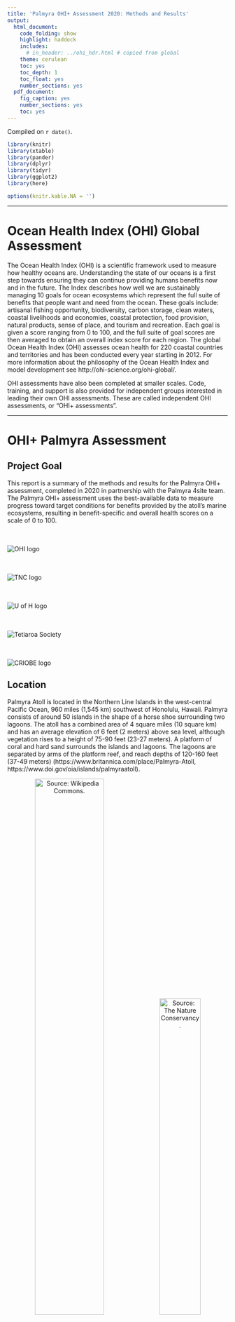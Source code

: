 ```yaml
---
title: 'Palmyra OHI+ Assessment 2020: Methods and Results'
output:
  html_document:
    code_folding: show
    highlight: haddock
    includes:
      # in_header: ../ohi_hdr.html # copied from global
    theme: cerulean
    toc: yes
    toc_depth: 1
    toc_float: yes
    number_sections: yes
  pdf_document:
    fig_caption: yes
    number_sections: yes
    toc: yes
---
```


Compiled on `r date()`.

```r

library(knitr)
library(xtable)
library(pander)
library(dplyr)
library(tidyr)
library(ggplot2)
library(here)

options(knitr.kable.NA = '')

```

***

# Ocean Health Index (OHI) Global Assessment

The Ocean Health Index (OHI) is a scientific framework used to measure how healthy oceans are. Understanding the state of our oceans is a first step towards ensuring they can continue providing humans benefits now and in the future. The Index describes how well we are sustainably managing 10 goals for ocean ecosystems which represent the full suite of benefits that people want and need from the ocean. These goals include: artisanal fishing opportunity, biodiversity, carbon storage, clean waters, coastal livelihoods and economies, coastal protection, food provision, natural products, sense of place, and tourism and recreation. Each goal is given a score ranging from 0 to 100, and the full suite of goal scores are then averaged to obtain an overall index score for each region. The global Ocean Health Index (OHI) assesses ocean health for 220 coastal countries and territories and has been conducted every year starting in 2012. For more information about the philosophy of the Ocean Health Index and model development see http://ohi-science.org/ohi-global/. 

OHI assessments have also been completed at smaller scales. Code, training, and support is also provided for independent groups interested in leading their own OHI assessments. These are called independent OHI assessments, or “OHI+ assessments”.

***

# OHI+ Palmyra Assessment

## Project Goal

This report is a summary of the methods and results for the Palmyra OHI+ assessment, completed in 2020 in partnership with the Palmyra 4site team. The Palmyra OHI+ assessment uses the best-available data to measure progress toward target conditions for benefits provided by the atoll’s marine ecosystems, resulting in benefit-specific and overall health scores on a scale of 0 to 100. 

<div class = "row">
<div class = "col-md-2">
<br><br>![OHI logo](images/ohi-logo.jpg)
</div>

<div class = "col-md-2">
<br><br>![TNC logo](images/tnc-logo.svg)
</div>

<div class = "col-md-4">
<br><br>![U of H logo](images/uhm-logo.png)
</div>

<div class = "col-md-2">
<br><br>![Tetiaroa Society](images/TS-logo.png)
</div>

<div class = "col-md-2">
<br><br>![CRIOBE logo](images/CRIOBE-logo.jpg)
</div>
</div>


## Location

Palmyra Atoll is located in the Northern Line Islands in the west-central Pacific Ocean, 960 miles (1,545 km) southwest of Honolulu, Hawaii. Palmyra consists of around 50 islands in the shape of a horse shoe surrounding two lagoons. The atoll has a combined area of 4 square miles (10 square km) and has an average elevation of 6 feet (2 meters) above sea level, although vegetation rises to a height of 75-90 feet (23-27 meters). A platform of coral and hard sand surrounds the islands and lagoons. The lagoons are separated by arms of the platform reef, and reach depths of 120-160 feet (37-49 meters) (https://www.britannica.com/place/Palmyra-Atoll, https://www.doi.gov/oia/islands/palmyraatoll).

<center>
![Source: [Wikipedia Commons](https://commons.wikimedia.org/wiki/File:Palmyra_Atoll_in_United_States.svg).](images/Palmyra_Atoll_map.png){width=56%} ![Source: [The Nature Conservancy](https://www.nature.org/en-us/get-involved/how-to-help/places-we-protect/palmyra-atoll/).](images/Aerial-Palmyra-Atoll.jpg){width=43%}
</center>

## History

Palmyra Atoll was sighted in 1798 by an American ship, which did not land; but in 1802, the American ship Palmyra made landfall. The atoll was annexed by the Kingdom of Hawaii in 1862 and by Britain in 1889. In 1898 the United States annexed Palmyra as part of the Hawaiian Islands territory (https://www.britannica.com/place/Palmyra-Atoll). 

In the 1940s, the U.S. Navy stationed 6,000 sailors in the atoll. They dredged a seaplane runway which merged the atoll’s two western lagoons into one, and a causeway was built on the remaining reef. The sailors also joined three of the islands into one and built a land plane runway about one mile long, which the U.S. Air Force used until 1961 (https://www.doi.gov/oia/islands/palmyraatoll).

The Nature Conservancy (TNC) purchased Palmyra Atoll in December 2000 from the Fullard-Leo family to protect its unique ecosystem and establish a center for scientific investigation (https://www.nature.org/en-us/about-us/where-we-work/united-states/hawaii/stories-in-hawaii/palmyra-175-years-of-science/). It was declared a U.S. National Wildlife Refuge in January 2001, and includes submerged lands and associated waters out to 12 nautical miles from the atoll (https://www.fws.gov/refuge/Palmyra_Atoll/about.html). Palmyra was designated part of the Pacific Remote Islands Marine National Monument on January 6, 2009, which includes Palmyra Atoll National Wildlife Refuge within its boundaries, and protects it further out to 50 nautical miles (https://www.nature.org/en-us/get-involved/how-to-help/places-we-protect/palmyra-atoll/).


## Natural History

Palmyra’s native vegetation supports one of the largest remaining undisturbed stands of Pisonia beach forest in the Pacific, including native varieties of ferns and shrubs. The atoll’s rich intertidal sand and mudflats provide attractive resting and feeding grounds for migratory seabirds and shorebirds. Sooty terns, red- and white-tailed tropicbirds, several species of boobies, great frigate birds, and white terns are some of the common bird species that nest on Palmyra. The second largest red-footed booby colony in the world is found on the atoll, and more than 200 bristle-thighed curlews, whose worldwide population estimate is only 6,000 individuals, spend their winters on Palmyra. Palmyra’s waters are home to stony corals, giant clams, and over 400 species of fish, and are frequented by Pacific bottle-nosed dolphins, spinner dolphins, and melon headed whales. Threatened green and endangered hawksbill turtles are also found within the lagoon and waters surrounding the atoll. Large populations of the world’s largest land invertebrate, the coconut crab, inhabit Palmyra’s forests along with other crabs (https://www.fws.gov/refuge/Palmyra_Atoll/wildlife_and_habitat/index.html).

Rainforest once dominated the atoll, but copra farming, black rats, and deforestation by the U.S. military during World War II reduced Palmyra’s rainforest to a few patches. Thick groves of introduced coconut palms took its place, which are ill-suited for seabirds. There was a resurgence of native bird and plant life after rats were eradicated from Palmyra in 2011, and a major native rainforest restoration project is now underway. The aim of this project is to flip forest dominance and restore ecological balance to the atoll, which will maximize the seabird-driven nutrient cycle and increase terrestrial and marine ecosystem resilience to climate change impacts (https://www.nature.org/en-us/get-involved/how-to-help/places-we-protect/palmyra-atoll/). 

***

# Maybe a quick summary of the overall results and conclusions.
- paragraph of overall, notable/interesting results
- flower plot
- table: quickly describes goal, score, (data?, reference point? trend?)

***

# Goals: Methods/Result

## Goals Included in Palmyra OHI+ Assessment:

The following goals were included in the Palmyra OHI+ assessment.

### Biodiversity (BD)

People value biodiversity in particular for its existence value. This goal assesses the conservation status of species based on the best available data through two sub-goals: species (SPP) and habitats (HAB). Species were assessed because they are what one typically thinks of in relation to biodiversity. Because only a small proportion of marine species worldwide have been mapped and assessed, we also assessed habitats as part of this goal, and considered them a proxy for condition of the broad suite of species that depend on them. We calculate each of these sub-goals separately and weight them equally when calculating the overall goal score.    

#### Habitats (HAB)

The habitat subgoal measures the average condition of habitats present on the island that provide critical habitat for a broad range of species. This subgoal is considered a proxy for the condition of the broad suite of species on Palmyra. The atoll currently supports one of the best remaining coastal strand forests in the world (https://www.islandconservation.org/palmyra-atoll/). Given the importance of this ecosystem, both terrestrial and marine habitats are included in this assessment.   

**Current Status**  

The habitats subgoal includes coral reef habitats and rainforest habitats. A score is found for each habitat and then the average is taken to give an overall status score. 

*Coral Reefs*   

Four zones were used to calculate the coral reef status: back reef, reef crest, fore reef, and lagoon. 
 
The following zones were grouped together to form the three reef zones of interest:  

 - Back Reef: Not grouped with any other zone   
 - Reef Crest: Reef Crest and Fore Reef  
 - Fore Reef: Bank/Shelf and Bank/Shelf Escarpment      
 - Lagoon: Lagoon and Channel  
 
The fore reef is reassigned to part of the reef crest to better reflect the position of those data points on the reef. The Bank/Shelf and Bank/Shelf Escarpment are then grouped together and renamed as the fore reef with an additional designation to differentiate the western fore reef and the eastern fore reef. 
 
The benthic habitat mapping study included estimates of live coral cover across the different zones of the reef. Using the groupings above, the total number of observations in each zone was: 

 - Back Reef:   126  
 - Reef Crest:  12
 - Fore Reef W: 65
 - Fore Reef E: 92
 - Lagoon:      146  

Coral condition is based on the percent of live coral cover in each of the zones. The reference point, or target live coral cover range, for each zone is:   

 - Back Reef:  10-50% live coral cover  
 - Reef Crest: 10-50% live coral cover      
 - Fore Reef:  50-90% live coral cover     
 - Lagoon:     10-50% live coral cover       

The western and eastern fore reef both have the same reference point.   

Coral reef status is calculated as the number of data points falling within or above the reference point coral cover range compared to the overall number of data points in each zone of the reef.   

$status~=~ref_{n}~/~total_{n}$   

Where $ref_{n}$ is the number of data points in each zone falling within or above the reference point coral cover range and $total_{n}$ is the total number of data points in each zone. The area weighted mean is used to find the overall coral reef habitat status.     

*Rainforests*   

The rainforest condition is based on the land area of the rainforest. Invasive coconut palms (*Cocos nucifera*) are limiting the land area that can be occupied by native rainforests. Palmyra has planned coconut palm removal activities, which they hope will increase the land area of native forests. 

The raw data included four vegetation categories native forests, *Scaevola*, non-vegetated areas, and *Cocos nucifera* (coconut palm). The native forest and *Scaevola* categories were grouped together to find the total forest land area. Non-vegetated areas were excluded from the analysis. 

The rainforest habitat status is calculated based on the area of rainforest currently present compared to the area of rainforest that would exist once 95% of the historic area of coconut palm has been removed. The reference point is rainforest and coconut palm area in 2001.  

$status = area_{current}~(km^2)~/~area_{potential}~(km^2)$   

The current rainforest area ($area_{current}$) is based on the Burnett, M.W. *et al.* 2019 study where forest is defined as the total area of the *Scaevola* and native forest categories.    

The potential rainforest area ($area_{potential}$) is based on a 2001 satellite image showing approximately 43% of the islands are dominated by coconut plantations and 48.2% of the islands are dominated by other vegetation communities as discussed in the [USGS Terrestrial Management Plan](https://pubs.usgs.gov/of/2011/1007/pdf/ofr20111007.pdf). The remaining 8.8% is assumed to be non-vegetated and is excluded from this analysis. The potential rainforest area is calculated as the land area added once 95% of the historic palm plantations are removed plus the original 48.2% of land area that was dominated by rainforests.  

$area_{potential}~=~area_{added}~(km^2)~+~area_{original}~(km^2)$   

And where   

$area_{added}~=~0.95~*~(0.43~*~2.46~(km^2))$   
$area_{original}~=~0.482~*~2.46~(km^2)$   

**Trend** 

*Coral Reefs* 

The benthic habitat mapping project used to calculate the current status was the first study of its kind on Palmyra Atoll. As no similar studies have been done previously which estimate historic live coral cover across the different reef zones, an estimate of coral trend was derived from the OHI Global Assessment. The OHI global trend data are calculated as a linear trend in coral condition, on a per country basis across all available data from 1975-2006. More information on the coral trend method can be found in the [OHI Global Methods](https://raw.githack.com/OHI-Science/ohi-global/published/documents/methods/Supplement.html#62_biodiversity) documentation, Section 6.2.1. No coral trend was available for Palmyra in the global assessment, so instead it was estimated by averaging the trend in coral reef habitats for all countries in Micronesia. 

*Rainforests* 

The trend in rainforest condition is calculated as the rate of change in forest area per year from 2005-2019. The trend is the five year average change in rainforest area. The linear trend is calculated based on rainforest area in 2005, 2010, 2016, and 2019.    

**Data** 

*Coral Reefs* 

Data to calculate the current status of coral reefs were gathered from National Centers for Coastal Ocean Science (NCCOS) benthic habitat mapping project for Palmyra Atoll, completed in 2011. The data are available for download [here](https://products.coastalscience.noaa.gov/collections/benthic/e58palmyra/#horizontalTab3).    

Date Downloaded: June 30, 2020

Citation: U.S. Department of Commerce, National Oceanic and Atmospheric Administration, National Center for Coastal Ocean Sciences. (2011). Palmyra Habitat Maps [Data file]. Retrieved from https://products.coastalscience.noaa.gov/collections/benthic/e58palmyra/

*Rainforests* 

Data to calculate the current status of rainforests was gather from a recent publication on coconut palms in Palmyra completed in 2019. Data were downloaded from Table A1, available [here](https://www.tandfonline.com/doi/figure/10.1080/01431161.2019.1594440?scroll=top&needAccess=true). 

Date Downloaded: July 8, 2020

Citation: Burnett, M.W. *et al.* (2019). "Quantifying coconut palm extent on Pacific islands using spectral textural analysis of very high resolution imagery". *International Journal of Remote Sensing* 40(19): 7329-7355   
  [Available here](https://www.tandfonline.com/doi/epub/10.1080/01431161.2019.1594440?needAccess=true). 
  
2001 Reference Point: The 2001 reference point comes from a satellite image of the island that is discussed in the 2011 Terrestrial Forest Management Plan.  

Citation: Hathaway, S.A., McEachern K., & Fisher, R.N. (2011). "Terrestrial Forest Management Plan for Palmyra Atoll". U.S. Geological Survey Open-File Report 2011-1007.  
  [Available here](https://permanent.fdlp.gov/gpo119875/ofr20111007.pdf)  
  
There have been no studies using the same methodology to track the area of forests and coconut palm on the island over time. Therefore, data to calculate the trend in rainforest condition are estimated from three additional studies that included some estimate of percent cover of coconut palms and total land area.    

2005: The 2005 data was obtained from Alex Wegmann at The Nature Conservancy on July 31, 2020. Shapefiles were compiled as part of Alex Wegmann's PhD dissertation.  

2010: The 2010 data is estimated from a study on invasive rats that quantified the percent of land area on each islet occupied by *Cocos nucifera* (Table 1).    

Citation: Lafferty, K.D. et al. (2010). "Stomach nematodes (*Mastophorus muris*) in rats (*Rattus rattus*) are associated with coconut (*Cocos nucifera*) habitat at Palmyra Atoll. *Journal of Parasitology* 96(1): 16-20.   
  [Available here](https://bioone.org/journals/Journal-of-Parasitology/volume-96/issue-1/GE-2180.1/Stomach-Nematodes-Mastophorus-muris-in-Rats-Rattus-rattus-Are-Associated/10.1645/GE-2180.1.full)   
  
2016: The 2016 data is estimated using a U.S. Geological Survey vegetation community mapping project for Palmyra Atoll. Vegetation maps were completed in October 2016 and published in June 2019. Data is available for download [here](https://www.sciencebase.gov/catalog/item/5c66fc5be4b0fe48cb3aca49).   

Date Downloaded: July 2, 2020  

Citation: Struckhoff, M.A., 2019, Woody species crown and vegetation community data, Palmyra Atoll, 2016: U.S. Geological Survey data release, https://doi.org/10.5066/P9GMPVIO.  

#### Species (SPP)

The species subgoal aims to assess the average condition of species in Palmyra. Both marine and terrestrial species are included in this subgoal.  

**Current Status** 

A list of species occurring in Palmyra was created using IUCN range maps and supplemented with fish and bird lists obtained from The Nature Conservancy for a total of 587 species. Species condition was pulled from the IUCN Red List (IUCN 2020). 

The reference point for the species subgoal is 100% of historically occurring species having a status of "Least Concern".   

The species fall within 10 different taxonomic classes. Since there are not an even number of species in each class, the status is first calculated for each class as the proportion of species in the class with a rank of "Least Concern". 

$class_{status}~=~n_{LC}~/~n_{class}$   

Where $n_{LC}$ is the number of species in each class that have a rank of "Least Concern" and $n_{class}$ is the total number of species in each class. The overall status is then the average of the status score for each class.      

**Trend** 

The species trend is calculated using data the IUCN provides for current and past assessments of species, which were used to estimate annual change in IUCN risk status for each species. 

**Data**

The original species list, species condition and historic assessments are based on the IUCN Red List.    

Date Accessed: June 9, 2020   

Citation: IUCN 2020. IUCN Red List of Threatened Species. Version 2020-1 <www.iucnredlist.org>.  

Additional species lists were provided by Alex Wegmann at The Nature Conservancy on July 8, 2020

### Clean Waters (CW)

People value marine waters that are free of pollution and debris for aesthetic and health reasons. Although Palmyra has a limited population, people are sensitive to pollution and debris in areas they access for recreation or other purposes as well as for simply knowing that clean waters exist. Due to limited data availability, this goal includes two sources of pollution - marine debris and soil contamination. The main source of pollution on the island is marine debris from the fishing aggregation devices and the military history of the island has left a legacy of soil contamination. The overall Clean Waters score is the geometric mean of these two layer scores. This goal scores highest when the contamination level is zero. 

*Marine Debris*   

**Current Status**   

Marine debris current status is calculated based on the number of annual grounded fishing aggregation devices (FADs). The reference point for marine debris is to reduce FAD groundings by 50% of the highest annual recorded number of groundings between 2009-2019. The highest annual groundings occurred in 2016, with 12 groundings, so the reference point will be 6 annual FAD groundings. Any year where six or less FAD groundings were recorded will receive a perfect score.

The current status is scaled between 0-1 by subtracting the reference point from the number of groundings and then dividing by the reference point, as given by the following equation:   

$status~=~(fad_{y}~-~fad_{reference})/~fad_{reference}$   

Where $fad_{y}$ is the yearly number of recorded FAD groundings and $fad_{reference}$ is the reference point number of 6 annual FAD groundings.

This gives high scores to years with greater levels of marine debris. This status is used as a pressure layer. The final status layer for the Clean Waters goal is the inverse of this status score, found using 1 - status.   

**Trend**   

The trend in marine debris is calculated as the rate of change in the number of grounded fishing aggregation devices from 2014 - 2020.

**Data**   

Data to calculate the marine debris layer come from a table of Fishing Aggregation Device (FAD) found ashore on Palmyra Atoll. Data were obtained from Alex Wegmann at The Nature Conservancy on July 8, 2020.   

*Soil Contamination*   

**Current Status**   

The current status is based the observed concentration of each element (mg/kg wet weight). A total of 155 sites were sampled in 2008 and an additional 41 sites were sampled in 2010. At each site concentrations were recorded for 13 elements: antimony (Sb), arsenic (As), chromium (Cr), cobalt (Co), copper (Cu), iron (Fe), lead (Pb), manganese (Mn), nickel (Ni), phosphorus (P), sulfur (S), titanium (Ti), and zinc (Zn). However, only 9 elements are included in the analysis. Iron is generally considered non-toxic and titanium, sulfur, and phosphorus were detected but do not have established TEL or Eco-SSL levels, therefore they will excluded from the analysis.  

Two different reference levels will be used to scale the contamination scores from 0-1. A Threshold Effects Level (TEL) will be used to first scale values from 0 - 0.5. Any observed concentration equal to the TEL will receive a score of 0.5. The TEL are the lower end of values below which harmful impacts are not likely to be observed. The upper end of the scores will be based on the Probable Effect Level (PEL), this represents a value above which harmful impacts are likely to be observed. Any observed concentration above the PEL will be assigned a score of 1.  

*TEL*   

TEL reference levels were assigned based on U.S. Environmental Protection Agency for marine sediments and the lowest established ecological soil screening level (Eco-SSL) for any taxonomic group. TEL and Eco-SSL values (mg/km dry weight) for the most frequently detected contaminants on Palmyra are listed in Table 1 of Struckhoff *et al* 2018.  

Replicated from Table 1 of Struckhoff *e al* 2018. NA indicates a toxicity threshold has not been established.     

| Contaminant | Symbol | TEL   | Eco-SSL |
|-------------|--------|-------|---------|
| Antimony    | Sb     | NA    | 78      |
| Arsenic     | As     | 7.24  | 18      |
| Chromium    | Cr     | 52.3  | 26      |
| Colbalt     | Co     | NA    | 13      |
| Copper      | Cu     | 118.7 | 28      |
| Lead        | Pb     | 30.24 | 11      |
| Manganese   | Mn     | NA    | 220     |
| Nickel      | Ni     | 15.9  | 38      |
| Zinc        | Zn     | 124   | 46      |. 

TEL levels are used for marine sediments and the lowest Eco-SSL level is used for soil samples. Where no TEL is established, the lowest Eco-SSL is used in its place. The table reports thresholds in mg/kg of dry weight, however most of the samples collected were made on moist samples. Struckoff *et al* 2018 notes:   

"Soil moisture values between 15 and 25% can reduce measured sample concentrations from 70 to 80% relative to lab-confirmed concentrations (U.S. Environmental Protection Agency, 2015). Given that most measurements were made on moist samples, XRF values reported above TELs or SSLs are conservative estimates of threshold exceedance."  

*PEL*   

For soil samples, the Canadian freshwater contamination PELs (mg/kg dry weight) are used, as these are more conservative than the marine contamination levels. Concensus-based freshwater PEL levels were established in 2000. Concentrations were obtained from Table 3 in MacDonald *et al* 2000.   

| Contaminant | Symbol | PEL   | 
|-------------|--------|-------|
| Arsenic     | As     | 17    |
| Chromium    | Cr     | 90    |
| Copper      | Cu     | 197   |
| Lead        | Pb     | 91.3  |
| Nickel      | Ni     | 36    |
| Zinc        | Zn     | 315   | 

Marine sediment PEL levels (mg/kg of dry weight) are obtained from NOAA guidelines established in 1999. These are called Effect Range Median (ERM) levels, which is the NOAA equivalent of PELs. Concentrations were obtained from Table 1 in the NOAA 1999 guidance. 

| Contaminant | Symbol | PEL   | 
|-------------|--------|-------|
| Arsenic     | As     | 70    |
| Chromium    | Cr     | 370   |
| Copper      | Cu     | 270   |
| Lead        | Pb     | 218   |
| Nickel      | Ni     | 51.6  |
| Zinc        | Zn     | 410   |

No PELs are available for Antimony, Colbalt, and Manganese. For these we will approximate an upper limit that is one order of magntiude higher than the established TEL or Eco-SSL.  

A status is calculated for each site using the geometric mean of the 9 contaminants. An overall status is then found using an area weighted mean of the site status. This gives high scores to years with greater levels of contamination. This status is used as a pressure layer. The final status layer for the Clean Waters goal is the inverse of this status score, found using 1 - status.  

**Trend**   

This the first study on soil contamination done for Palmyra Atoll, although a second study is currently underway. Contamination sources are remnants of military action on the island during World War II. Based on the minimal change in current status from 2008 to 2010, we are assuming that there has been no change in contamination levels. Therefore, a trend of 0 is being used until additional information is obtained.   

**Data**

Data for this layer come from an elemental soil contamination study completed by U.S. Geological Survey at sites on Palmyra Atoll in 2008 and 2010. Data were published in 2017 and can be accessed [here](https://www.sciencebase.gov/catalog/item/5925b2cae4b0b7ff9fb3ca3d).  

Date Downloaded: July 28, 2020   

Citation: Struckhoff, M.A., Papoulias, D.M., Orazio, C.E., Annis, M.L., Shaver, D.K. and Tillitt, D.E., 2017, Geospatial data of elemental contamination at Palmyra Atoll, 2008 and 2010: U.S. Geological Survey data release, https://doi.org/10.5066/F74F1P00  

The reference levels were obtained from the following sources:  

*TELs and Eco-SSLs*   

Citation: Struckhoff, M.A., Orazio, C.E., Tillitt, D.E., Shaver, D.K., and Papoulias, D.M. (2018). Mapping elemental contamination on Palmyra Atoll National Wildlife Refuge. *Marine Pollution Bulletin*, 128: 97-105. https://doi.org/10.1016/j.marpolbul.2017.12.065.  

*PELs and ERMs*   

Citation: MacDonald, D.D., Ingersol, C.G., and Berger, T.A. (2000). Development and Evaluation of Consensus-Based Sediment Quality Guidelines for Freshwater Contamination. *Archives of Environmental Contamination and Toxicology.* 39:20-31. DOI: 10.1007/s002440010075   
    Available [here](https://link.springer.com/content/pdf/10.1007/s002440010075.pdf)   

Citation: National Oceanic and Atmospheric Administration. (1999). Sediment Quality Guidelines developed for the National Status and Trend Program. 

### Habitat Services (HS)

The Habitat Services (HS) goal measures additional services provided by habitats on Palmyra in addition to supporting biodiversity. The Habitat Services goal is made up of two equally weighted sub-goals, Carbon Storage (CS) and Coastal Protection (CP).   

####  Carbon Storage (CS) 

The Carbon Storage sub-goal measures the health of carbon storing habitats. In Palmyra, the only carbon storage habitat is the terrestrial rainforest. We use data on habitat extent in the same manner as Biodiversity: Habitat sub-goal. Since only one habitat is include, there are no carbon storage weights used in the calculation.  

**Current Status**   

The carbon storage goal is based on the percent cover of native tree species on the island. 

The following tree species are included in the mapping project raw data and we have designated if they are native or nonnative. Category designations were assigned based species lists found in Tables 1 and 2 of the U.S. Geological Survey 2011 Terrestrial Forest Management Plan for Palmyra Atoll, found [here](https://permanent.fdlp.gov/gpo119875/ofr20111007.pdf).         

 - *Araucaria*, species unknown: Nonnative      
 - *Artocarpus altilis*: Nonnative   
 - *Barringtonia asiatica*: Native   
 - *Calophyllum inophyllum*: Nonnative   
 - *Casuarina equisetifolia*: Nonnative     
 - *Coccoloba uvifera*: Nonnative   
 - *Cocos nucifera*: Nonnative   
 - *Cordia subcordata*: Native   
 - *Guettarda speciosa*: Native   
 - *Heliotropium foertherianum* also known as *Tournefortia argentea*: Native   
 - *Hernandia nymphaeifolia*: Native (not on the lists but *Hernandia sonora* is native)    
 - *Hibiscus tiliaceus*: Nonnative   
 - *Ipomoea*: Native but excluded because it's a ground vine not a tree     
 - *Nephrolepis*: Nonnative, but excluded because it's a fern not a tree  
 - *Pandanus tectorius* updated from *Pandanus fischerianus*: Native  
 - *Phymatosorus scolopendria*: Native 
 - *Pisonia grandis*: Native   
 - *Premna serratifolia*: Native   
 - *Scaevola taccada*: Native   
 - *Terminalia catappa*: Nonnative   
 
Unknown tree species and standing water were excluded from the analysis.   

The reference point for carbon storage is 95% of the forest area dominated by native tree species.  
 
Current status is calculated as the current percent of forest dominated by native trees over the reference point percentage:  

$status~=~percent~cover~/~reference~point~percent~cover$   

**Trend**   

The carbon storage trend will use the same data as the rainforest condition trend calculated for the Biodiversity Habitats subgoal. 

There is a lack of historic data categorizing forests as native or nonnative to the level of detail used in the carbon storage status calculation. Therefore, the best estimate for trend is based on the trend in the condition and extent of rainforest habitats. If rainforests are healthy and growing in extent, there will be better opportunities for carbon storage. For details on the methodology for calculating rainforest trend refer to the Biodiversity Habitats sub-goal.    

**Data**  

Data for the carbon storage status come from tree cover surveys completed as part of the U.S. Geological Survey vegetation community mapping project for Palmyra Atoll. Vegetation maps were completed in October 2016 and published in June 2019. The data is available for download [here](https://www.sciencebase.gov/catalog/item/5c66fc5be4b0fe48cb3aca49).    

Date Downloaded: July 7, 2020       

Citation: Struckhoff, M.A., 2019, Woody species crown and vegetation community data, Palmyra Atoll, 2016: U.S. Geological Survey data release, https://doi.org/10.5066/P9GMPVIO.  

The carbon storage trend uses the data from the rainforest trend calculated for the habitats sub-goal. For details on the data used for calculating rainforest trend refer to the Biodiversity Habitats sub-goal.  

#### Coastal Protection (CP)

The Coastal Protection sub-goal measures the health of habitats that contribute to coastal protection from storm surge, flooding and sea level rise. In Palmyra, the only coastal protection habitat are coral reefs. We use data on habitat extent in the same manner as Biodiversity Habitat sub-goal. 

**Current Status**   

The coastal protection current status is found using the condition and extent of coral reef habitats. Coral condition is the current condition of coral reef habitats relative to the reference point. This is the same as the coral status calculated in the Biodiversity Habitats sub-goal. For more information about how the condition of coral reef status is calculated, refer to the methodology for the Biodiversity Habitats sub-goal. The extent of coral reefs is calculated as the total reef area. 

The coastal protection status is calculated as the relative health of the habitats that provide coastal protection weighted by their area and protectiveness rank.The status is found by the following equation:  

$status~=~(C_{condition}~x~A~x~w)~/~(A~x~w)$   

Where $C_{condition}$ is the condition of coral habitats as defined above, $A$ is the area of coral reef habitat, and $w$ is the protectiveness rank for coral reefs. Coral reefs are the only habitat included in the coastal protection goal for Palmyra so there is no protectiveness rank and the area cancels out. Therefore, the current status for coastal protection is equivalent to the coral reef condition calculated in the Biodiversity Habitats sub-goal.   

**Trend**   

The coastal protection trend will use the same data as the coral condition trend calculated for the Biodiversity Habitats sub-goal. 

Coral condition is lacking historic data for all areas of the reef used to estimate current status (fore reef, reef crest, back reef, and lagoon). Therefore, the trend of coral condition will be estimated using the OHI global data. The OHI global trend data is calculated as a linear trend in coral condition, calculated on a per country basis across all available data from 1975-2006. More information on the coral trend method can be found in the [OHI Global Methods](https://raw.githack.com/OHI-Science/ohi-global/published/documents/methods/Supplement.html#62_biodiversity) documentation, Section 6.2.1. No coral trend was available for Palmyra in the global assessment, so instead it was estimated by averaging the trend in coral reef habitats for all countries in Micronesia.   

**Data**   

Coral reef extent and condition data are the same data used in the coral habitat status layer. Coral reef data were gathered from National Centers for Coastal Ocean Science (NCCOS) benthic habitat mapping project for Palmyra Atoll, completed in 2011. The data is available for download [here](https://products.coastalscience.noaa.gov/collections/benthic/e58palmyra/#horizontalTab3).    

Date Downloaded: June 30, 2020

Citation: U.S. Department of Commerce, National Oceanic and Atmospheric Administration, National Center for Coastal Ocean Sciences. (2011). Palmyra Habitat Maps [Data file]. Retrieved from https://products.coastalscience.noaa.gov/collections/benthic/e58palmyra/   

### Research (RS)

This goal attempts to capture the aspects of the marine and terrestrial environment that support scientific research on Palmyra Atoll. Healthy ecosystems on the island support research and advance scientific understanding. The research goal is based on three equally weighted layers: employment, research funding, and scientific publications.   

*Employment*   

**Current Status**   

The employment layer is calculated based on the number of full time equivalent (FTE) positions in conservation science supported by The Nature Conservancy. The reference point for employment is 5 FTE positions. Status scores are re-scaled to 0-1 by dividing the number of FTE positions by the reference point. 

$status = FTE_{y}~/~ref$  

Where $FTE_{y}$ is the number of full-time equivalent positions in year (y) and $ref$ is the reference point.   

**Trend**   

The trend in employment is calculated as the rate of change in the number of full-time equivalent positions from 2014 - 2020.    

**Data**   

Data for this layer were gathered through verbal communication with Alex Wegmann at The Nature Conservancy on July 8, 2020.       

*Research Funding*   

**Current Status**   

**Trend**   

**Data**


*Scientific Publications*   

**Current Status**   

The publications layer is calculated based on the number of scientific studies published about resources on Palmyra each year. The reference point is 10 annual publications. Status scores are re-scaled at 0-1 by dividing the number of scientific publications by the reference point.  

$status = publications_{y}~/~ref$  

Where $publications_{y}$ is the number of scientific publications in year (y) and $ref$ is the reference point.  

**Trend**   

The trend in scientific publications is calculated as the rate of change in the number of scientific papers published annually from 2014 - 2020.  

**Data**

Data for this layer comes from a scientific library containing all scientific publications relating to natural resources on Palmyra Atoll. This scientific library was obtained from Alex Wegmann at The Nature Conservancy on June 17, 2020.   

### Resource Access Opportunity (RAO)

This goal is intended to measure access to recreational fishing opportunities on Palmyra Atoll. Access to recreational fishing is mandated within the National Wildlife Refuge by U.S. Fish and Wildlife Service. 

Data for calculating the current status and trend of access to recreational fishing opportunities were not available at the time of this assessment. Therefore, a placeholder with a current status of NA and a trend of 0 was used.   

### Sense of Place (SP)

This goal attempts to capture the aspects of the coastal and marine system that people value as part of their cultural identity. This definition includes people living near the ocean and those who live far from it but still derive a sense of identity or value from knowing particular places or species exist. While there are only a small handful of residents on Palmyra, the island's pristine ecosystems are valued by scientists, researchers, and conservationists among others. This goal is calculated using two equally weighted sub-goals: iconic species (ICO) and lasting special places (LSP).   

#### Iconic Species (ICO)

Iconic species are those that are relevant to local cultural identity through their relationship to one or more of the following: 1) traditional activities such as fishing, hunting or commerce; 2) local ethnic or religious practices; 3) existence value; and 4) locally-recognized aesthetic value (e.g., touristic attractions/common subjects for art such as whales). Ultimately, almost any species can be iconic to someone, and so the intent with this goal was to focus on those species widely seen as iconic from a cultural or existence value (rather than a livelihoods or extractive reason). 

A primary iconic species for Palmyra was gathered based on species listed on the U.S. Fish an Wildlife Service webpage for the Palmyra Atoll National Wildlife Refuge. This list was supplemented with species identified as globally iconic (WWF Flagship species and Priority species) or regionally iconic (based upon WWF regional/local priority species and nation-specific lists) from the OHI Global Assessment. A total of 23 species were included in the iconic species list.      

**Current Status**

A category score is assigned to each species based on its IUCN status as follows:  
    * 'LC' = 1.0, 'NT' = 0.8, 'VU' = 0.6, 'EN' = 0.4, 'CR' = 0.2, 'EX' = 0.0   

The reference point is 100% of species have a status of "Least Concern". The status is found by averaging the IUCN category score for each of the species on the iconic species list.   

**Trend**

The iconic species trend is calculated as a linear change in iconic species status from 2014 - 2020.       

**Data**

A list of iconic species was created based on species listed on the U.S. Fish an Wildlife Service webpage for the Palmyra Atoll National Wildlife Refuge. 

Data Accessed: June 4, 2020   

Citation: U.S. Fish and Wildlife Service. (2016, January 14). Wildlife and Habitat. Retrieved from <https://www.fws.gov/refuge/Palmyra_Atoll/wildlife_and_habitat/index.html> 

Additional iconic species and species status were derived from the IUCN Red List.    

Date Accessed: June 9, 2020   

Citation: IUCN 2020. IUCN Red List of Threatened Species. Version 2020-1 <www.iucnredlist.org>.  
 
#### Lasting Special Places (LSP)

The lasting special places sub-goal focuses on geographic locations that hold particular value for aesthetic, spiritual, cultural, recreational or existence reasons (TRC 2004). For this sub-goal, we assume areas that are protected indicate special places (i.e., the effort to protect them suggests they are important places). Clearly this is an imperfect assumption but in many cases it will be true. For Palmyra we are looking at both offshore protected areas, within 3 nautical miles of the shoreline, and inland protected areas. The entire island is considered when considering the percent of inland protected area.   

**Current Status** 

The current status is calculated by averaging the score for protected areas offshore and inland. The reference point is 99% of all offshore and inland areas protected. The status for offshore and inland protected areas is found by comparing the percent of the area protected to the reference point. 

$status_{offshore}~=~pct_{offshore}~/~pct~ref_{offshore}$   

$status_{inland}~=~pct_{inland}~/~pct~ref_{inland}$    

Where $pct_{offshore}$, $pct_{inland}$ is the percent of offshore and inland areas, respectively, that are protected and $pct~ref_{offshore}$, $pct~ref_{inland}$ are the reference point percentages of protected areas offshore and inland, respectively.  

Finally, the status of offshore and inland areas are averaged to find the overall status.  

**Trend**

The trend for lasting special places is calculated as the linear change in percent protected areas from 2014 - 2020.    

**Data**

Data were obtained verbally from Alex Wegmann at The Nature Conservancy on June 29, 2020. 

### Tourism and Recreation (TR)

This goal is intended to measure access to tourism and recreation on Palmyra Atoll. Although the atoll is protected, a limited number of private tourists visit the island each year via boat. 

Data for calculating the current status and trend of tourism and recreation were not available at the time of this assessment. Therefore, a placeholder with a current status of NA and a trend of 0 was used. 

## Goals Not Included in Palmyra OHI+ Assessment:

The following goals that are typically included in the OHI global assessment were not included in the Palmyra OHI+ assessment:

### Food Provision (FP)

One of the most fundamental services the ocean provides people is the provision of seafood. The Food Provision goal measures the amount of seafood sustainably harvested within an EEZ or region through any means for use primarily in human consumption and thus includes wild-caught commercial fisheries, mariculture, artisanal-scale and recreational fisheries. 

Palmyra Atoll supports approximatley 5 full-time employees and a number of visiting researchers and scientists. While sustenance fishing is permitted, it is not a primary source of food for residents on the island and the number of fishing days permitted is minimal. Therefore, this goal was not included in this OHI+ assessment.  

### Artisanal Fishing Opportunity (AO)

Artisanal fishing, often also called small-scale fishing, provides a critical source of food, nutrition, poverty alleviation and livelihood opportunities for many people around the world, in particular in developing nations (Allison & Ellis 2001). Artisanal fishing refers to fisheries involving households, cooperatives or small firms (as opposed to large, commercial companies) that use relatively small amounts of capital and energy and small fishing vessels (if any), make relatively short fishing trips, and use fish mainly for local consumption or trade. 

This type of fishing activity does not occur on Palmyra Atoll and therefore is not included in the OHI+ assessment. The ability to access sustenance fishing is considered in the Resource Access Opportunities goal.  

### Natural Products (NP)

In many countries the harvest of non-food natural products is important for local economies and can also be traded internationally. The sustainable harvest of these products is therefore an important component of a healthy ocean. This goal assesses the ability of countries to maximize the sustainable harvest of living marine resources, such as corals, shells, seaweeds, and fish for the aquarium trade. 

This type of harvesting of natural products for sale or trade does not occur on Palmyra Atoll and therefore is not included in this OHI+ assessment.   

### Livelihoods & Economies (LE)

The jobs and revenue produced from marine-related industries are clearly of huge value to many people, even those who do not directly participate in the industries but value community identity, tax revenue, and indirect economic and social impacts of a stable coastal economy. This goal measures both livelihood quantity and job quality.   


The typical marine-related jobs, which are included in the livelihoods and economies goal are not relevant to the economy on Palmyra Atoll. The conservation science jobs supported by the island and funds raised to support conservation science are included as part of the Research goal.   

## Results

## Weaknesses

***

# Future
- Table describing datasets that would be ideal to collect for future iterations of the OHI assessment.
